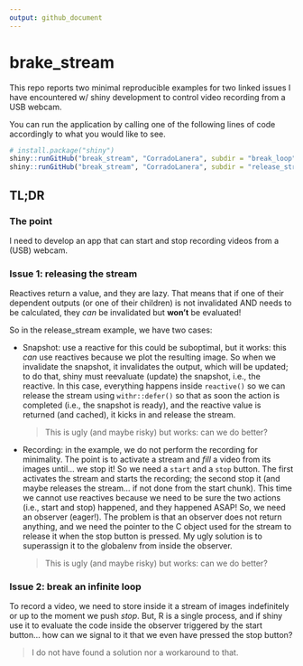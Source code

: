 ```yaml
---
output: github_document
---
```


# brake_stream

This repo reports two minimal reproducible examples for two linked issues I have encountered w/ shiny development to control video recording from a USB webcam.

You can run the application by calling one of the following lines of code accordingly to what you would like to see.

```r
# install.package("shiny")
shiny::runGitHub("break_stream", "CorradoLanera", subdir = "break_loop")
shiny::runGitHub("break_stream", "CorradoLanera", subdir = "release_stream")
```

## TL;DR

### The point
I need to develop an app that can start and stop recording videos from a (USB) webcam.

### Issue 1: releasing the stream

Reactives return a value, and they are lazy. That means that if one of their dependent outputs (or one of their children) is not invalidated AND needs to be calculated, they _can_ be invalidated but **won't** be evaluated!

So in the release_stream example, we have two cases:

- Snapshot: use a reactive for this could be suboptimal, but it works: this _can_ use reactives because we plot the resulting image. So when we invalidate the snapshot, it invalidates the output, which will be updated; to do that, shiny must reevaluate (update) the snapshot, i.e., the reactive. In this case, everything happens inside `reactive()` so we can release the stream using `withr::defer()` so that as soon the action is completed (i.e., the snapshot is ready), and the reactive value is returned (and cached), it kicks in and release the stream.
  
  > This is ugly (and maybe risky) but works: can we do better?
  
- Recording: in the example, we do not perform the recording for minimality. The point is to activate a stream and _fill_ a video from its images until... we stop it! So we need a `start` and a `stop` button. The first activates the stream and starts the recording; the second stop it (and maybe releases the stream... if not done from the start chunk). This time we cannot use reactives because we need to be sure the two actions (i.e., start and stop) happened, and they happened ASAP! So, we need an observer (eager!). The problem is that an observer does not return anything, and we need the pointer to the C object used for the stream to release it when the stop button is pressed. My ugly solution is to superassign it to the globalenv from inside the observer.
  
  > This is ugly (and maybe risky) but works: can we do better?
  
### Issue 2: break an infinite loop

To record a video, we need to store inside it a stream of images indefinitely or up to the moment we push _stop_. But, R is a single process, and if shiny use it to evaluate the code inside the observer triggered by the start button... how can we signal to it that we even have pressed the stop button?

> I do not have found a solution nor a workaround to that.
